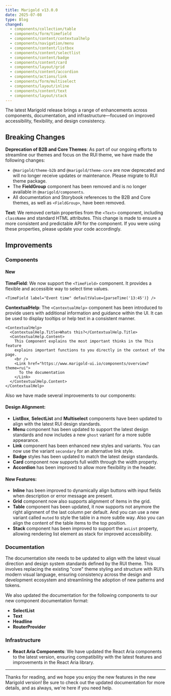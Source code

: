 ```yaml
---
title: Marigold v13.0.0
date: 2025-07-08
type: Blog
changed:
  - components/collection/table
  - components/form/timefield
  - components/content/contextualhelp
  - components/navigation/menu
  - components/content/listbox
  - components/content/selectlist
  - components/content/badge
  - components/content/card
  - components/layout/grid
  - components/content/accordion
  - components/actions/link
  - components/form/multiselect
  - components/layout/inline
  - components/content/text
  - components/layout/stack
---
```


The latest Marigold release brings a range of enhancements across components, documentation, and infrastructure—focused on improved accessibility, flexibility, and design consistency.

## Breaking Changes

**Deprecation of B2B and Core Themes**: As part of our ongoing efforts to streamline our themes and focus on the RUI theme, we have made the following changes:

- `@marigold/theme-b2b` and `@marigold/theme-core` are now deprecated and will no longer receive updates or maintenance. Please migrate to RUI theme package.
- The **FieldGroup** component has been removed and is no longer available in `@marigold/components`.
- All documentation and Storybook references to the B2B and Core themes, as well as `<FieldGroup>`, have been removed.

**Text**: We removed certain properties from the `<Text>` component, including `className` and standard HTML attributes. This change is made to ensure a more consistent and predictable API for the component. If you were using these properties, please update your code accordingly.

## Improvements

### Components

#### New

**TimeField**: We now support the `<TimeField>` component. It provides a flexible and accessible way to select time values.

```tsx
<TimeField label="Event time" defaultValue={parseTime('13:45')} />
```

**ContextualHelp**: The `<ContextualHelp>` component has been introduced to provide users with additional information and guidance within the UI. It can be used to display tooltips or help text in a consistent manner.

```tsx
<ContextualHelp>
  <ContextualHelp.Title>Whats this?</ContextualHelp.Title>
  <ContextualHelp.Content>
    This Component explains the most important thinks in the This feature
    explains important functions to you directly in the context of the page.
    <br />
    <Link href="https://www.marigold-ui.io/components/overview?theme=rui">
      To the documentation
    </Link>
  </ContextualHelp.Content>
</ContextualHelp>
```

Also we have made several improvements to our components:

#### Design Alignment:

- **ListBox**, **SelectList** and **Multiselect** components have been updated to align with the latest RUI design standards.
- **Menu** component has been updated to support the latest design standards and now includes a new `ghost` variant for a more subtle appearance.
- **Link** component has been enhanced new styles and variants. You can now use the variant `secondary` for an alternative link style.
- **Badge** styles has been updated to match the latest design standards.
- **Card** component now supports full width through the width property.
- **Accordion** has been improved to allow more flexibility in the header.

#### New Features:

- **Inline** has been improved to dynamically align buttons with input fields when description or error message are present.
- **Grid** component now also supports alignment of items in the grid.
- **Table** component has been updated, it now supports not anymore the right alignment of the last column per default. And you can use a new variant called `muted` to style the table in a more subtle way. Also you can align the content of the table items to the top position.
- **Stack** component has been improved to support the `asList` property, allowing rendering list element as stack for improved accessibility.

### Documentation

The documentation site needs to be updated to align with the latest visual direction and design system standards defined by the RUI theme. This involves replacing the existing "core" theme styling and structure with RUI’s modern visual language, ensuring consistency across the design and development ecosystem and streamlining the adoption of new patterns and tokens.

We also updated the documentation for the following components to our new component documentation format:

- **SelectList**
- **Text**
- **Headline**
- **RouterProvider**

### Infrastructure

- **React Aria Components**: We have updated the React Aria components to the latest version, ensuring compatibility with the latest features and improvements in the React Aria library.

---

Thanks for reading, and we hope you enjoy the new features in the new Marigold version! Be sure to check out the updated documentation for more details, and as always, we're here if you need help.
